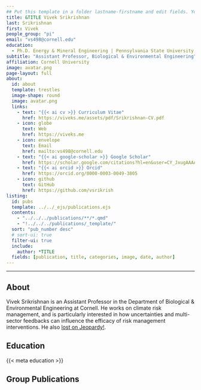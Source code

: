 ```yaml
---
## Put this template in a folder lastname-firstname and edit fields. You can remove anything as not needed.
title: &TITLE Vivek Srikrishnan
last: Srikrishnan
first: Vivek
people_group: "pi"
email: "vs498@cornell.edu"
education:
  - Ph.D. Energy & Mineral Engineering | Pennsylvania State University | 2018 <br> M.S. Energy & Mineral Engineering | Pennsylvania State University | 2014 <br> B.S. Mathematics | University of Illinois at Urbana-Champaign | 2004 <br> B.A. Philosophy | University of Illinois at Urbana-Champaign | 2004
subtitle: "Assistant Professor, Biological & Environmental Engineering"
affiliation: Cornell University
image: avatar.png
page-layout: full
about: 
  id: about
  template: trestles
  image-shape: round
  image: avatar.png
  links:
    - text: "{{< ai cv >}} Curriculum Vitae"
      href: https://viveks.me/assets/pdf/Srikrishnan-CV.pdf
    - icon: globe
      text: Web
      href: https://viveks.me
    - icon: envelope
      text: Email
      href: mailto:vs498@cornell.edu
    - text: "{{< ai google-scholar >}} Google Scholar"
      href: https://scholar.google.com/citations?hl=en&user=CY_JxugAAAAJ
    - text: "{{< ai orcid >}} Orcid"
      href: https://orcid.org/0000-0003-0049-3805
    - icon: github
      text: GitHub 
      href: https://github.com/vsrikrish
listing:
  id: pubs
  template: ../../_ejs/publications.ejs 
  contents: 
    - "../../../publications/**/*.qmd"
    - "!../../../publications/_template/"
  sort: "pub_number desc"
  # sort-ui: true
  filter-ui: true
  include:
    author: *TITLE
  fields: [publication, title, categories, image, date, author]
---
```


<hr>

## About

:::{#about}

Vivek Srikrishnan is an Assistant Professor in the Department of Biological & Environmental Engineering at Cornell. He works on climate risk management, and is particularly interested in how uncertainties and multi-sector feedbacks can influence the efficacy of risk management interventions. He also [lost on Jeopardy!](https://www.j-archive.com/showgame.php?game_id=5223).


## Education

<!--- No need to add anything new here, it will be auto-populated from the education meta-data --->

{{< meta education >}}

:::

<p>

<!--- No need to add anything new here, it will be auto-populated from the publication list --->

## Group Publications

:::{#pubs}
:::

